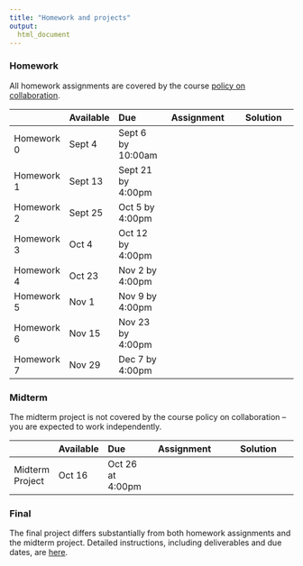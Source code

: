 ```yaml
---
title: "Homework and projects"
output:
  html_document
---
```



### Homework

All homework assignments are covered by the course [policy on collaboration](policy_on_collaboration.html). 

|               | Available  | Due               | Assignment                                     | Solution |
|:------------- |:---------- |:----------------- | :---------------------------------------------:| :----------------------------------------------:|
| Homework 0    | Sept 4     | Sept 6 by 10:00am | [<i class="far fa-file-code fa-lg"></i>](link) | [<i class="fas fa-check fa-lg"></i>](link)      |
| Homework 1    | Sept 13    | Sept 21 by 4:00pm | [<i class="far fa-file-code fa-lg"></i>](link) | [<i class="fas fa-check fa-lg"></i>](link)      |
| Homework 2    | Sept 25    | Oct 5 by 4:00pm   | [<i class="far fa-file-code fa-lg"></i>](link) | [<i class="fas fa-check fa-lg"></i>](link)      |
| Homework 3    | Oct 4      | Oct 12 by 4:00pm  | [<i class="far fa-file-code fa-lg"></i>](link) | [<i class="fas fa-check fa-lg"></i>](link)      |
| Homework 4    | Oct 23     | Nov 2 by 4:00pm   | [<i class="far fa-file-code fa-lg"></i>](link) | [<i class="fas fa-check fa-lg"></i>](link)      |
| Homework 5    | Nov 1      | Nov 9 by 4:00pm   | [<i class="far fa-file-code fa-lg"></i>](link) | [<i class="fas fa-check fa-lg"></i>](link)      |
| Homework 6    | Nov 15     | Nov 23 by 4:00pm  | [<i class="far fa-file-code fa-lg"></i>](link) | [<i class="fas fa-check fa-lg"></i>](link)      |
| Homework 7    | Nov 29     | Dec 7 by 4:00pm   | [<i class="far fa-file-code fa-lg"></i>](link) | [<i class="fas fa-check fa-lg"></i>](link)      |

### Midterm

The midterm project is not covered by the course policy on collaboration -- you are expected to work independently. 

|                 | Available  | Due              | Assignment                                     | Solution |
|:--------------- |:---------- |:---------------- | :---------------------------------------------:| :----------------------------------------------:|
| Midterm Project | Oct 16     | Oct 26 at 4:00pm | [<i class="far fa-file-code fa-lg"></i>](link) | [<i class="fas fa-check fa-lg"></i>](link)      |

### Final
    
The final project differs substantially from both homework assignments and the midterm project. Detailed instructions, including deliverables and due dates, are [here](final_project.html).